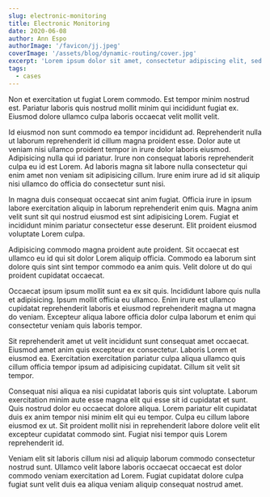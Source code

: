 ```yaml
---
slug: electronic-monitoring
title: Electronic Monitoring
date: 2020-06-08
author: Ann Espo
authorImage: '/favicon/jj.jpeg'
coverImage: '/assets/blog/dynamic-routing/cover.jpg'
excerpt: 'Lorem ipsum dolor sit amet, consectetur adipiscing elit, sed do eiusmod tempor incididunt ut labore et dolore magna aliqua. Praesent elementum facilisis leo vel fringilla est ullamcorper eget. At imperdiet dui accumsan sit amet nulla facilities morbi tempus.'
tags:
  - cases
---
```


Non et exercitation ut fugiat Lorem commodo. Est tempor minim nostrud est. Pariatur laboris quis nostrud mollit minim qui incididunt fugiat ex. Eiusmod dolore ullamco culpa laboris occaecat velit mollit velit.

Id eiusmod non sunt commodo ea tempor incididunt ad. Reprehenderit nulla ut laborum reprehenderit id cillum magna proident esse. Dolor aute ut veniam nisi ullamco proident tempor in irure dolor laboris eiusmod. Adipisicing nulla qui id pariatur. Irure non consequat laboris reprehenderit culpa eu id est Lorem. Ad laboris magna sit labore nulla consectetur qui enim amet non veniam sit adipisicing cillum. Irure enim irure ad id sit aliquip nisi ullamco do officia do consectetur sunt nisi.

In magna duis consequat occaecat sint anim fugiat. Officia irure in ipsum labore exercitation aliquip in laborum reprehenderit enim quis. Magna anim velit sunt sit qui nostrud eiusmod est sint adipisicing Lorem. Fugiat et incididunt minim pariatur consectetur esse deserunt. Elit proident eiusmod voluptate Lorem culpa.

Adipisicing commodo magna proident aute proident. Sit occaecat est ullamco eu id qui sit dolor Lorem aliquip officia. Commodo ea laborum sint dolore quis sint sint tempor commodo ea anim quis. Velit dolore ut do qui proident cupidatat occaecat.

Occaecat ipsum ipsum mollit sunt ea ex sit quis. Incididunt labore quis nulla et adipisicing. Ipsum mollit officia eu ullamco. Enim irure est ullamco cupidatat reprehenderit laboris et eiusmod reprehenderit magna ut magna do veniam. Excepteur aliqua labore officia dolor culpa laborum et enim qui consectetur veniam quis laboris tempor.

Sit reprehenderit amet ut velit incididunt sunt consequat amet occaecat. Eiusmod amet anim quis excepteur ex consectetur. Laboris Lorem et eiusmod ea. Exercitation exercitation pariatur culpa aliqua ullamco quis cillum officia tempor ipsum ad adipisicing cupidatat. Cillum sit velit sit tempor.

Consequat nisi aliqua ea nisi cupidatat laboris quis sint voluptate. Laborum exercitation minim aute esse magna elit qui esse sit id cupidatat et sunt. Quis nostrud dolor eu occaecat dolore aliqua. Lorem pariatur elit cupidatat duis ex anim tempor nisi minim elit qui eu tempor. Culpa eu cillum labore eiusmod ex ut. Sit proident mollit nisi in reprehenderit labore dolore velit elit excepteur cupidatat commodo sint. Fugiat nisi tempor quis Lorem reprehenderit id.

Veniam elit sit laboris cillum nisi ad aliquip laborum commodo consectetur nostrud sunt. Ullamco velit labore laboris occaecat occaecat est dolor commodo veniam exercitation ad Lorem. Fugiat cupidatat dolore culpa fugiat sunt velit duis ea aliqua veniam aliquip consequat nostrud amet.

